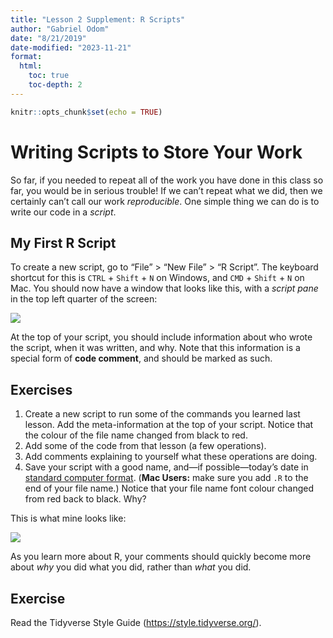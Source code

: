 ```yaml
---
title: "Lesson 2 Supplement: R Scripts"
author: "Gabriel Odom"
date: "8/21/2019"
date-modified: "2023-11-21"
format:
  html:
    toc: true
    toc-depth: 2
---
```


```r
knitr::opts_chunk$set(echo = TRUE)
```



# Writing Scripts to Store Your Work
So far, if you needed to repeat all of the work you have done in this class so far, you would be in serious trouble! If we can't repeat what we did, then we certainly can't call our work *reproducible*. One simple thing we can do is to write our code in a *script*.


## My First R Script
To create a new script, go to "File" > "New File" > "R Script". The keyboard shortcut for this is `CTRL` + `Shift` + `N` on Windows, and `CMD` + `Shift` + `N` on Mac. You should now have a window that looks like this, with a *script pane* in the top left quarter of the screen:

![](../_figures/intro_first_script_empty.png)

At the top of your script, you should include information about who wrote the script, when it was written, and why. Note that this information is a special form of **code comment**, and should be marked as such.

::: {.callout-note title="Exercises"}
## Exercises
1. Create a new script to run some of the commands you learned last lesson. Add the meta-information at the top of your script. Notice that the colour of the file name changed from black to red.
2. Add some of the code from that lesson (a few operations).
3. Add comments explaining to yourself what these operations are doing.
4. Save your script with a good name, and---if possible---today's date in [standard computer format](https://www.cl.cam.ac.uk/~mgk25/iso-time.html). (**Mac Users:** make sure you add `.R` to the end of your file name.) Notice that your file name font colour changed from red back to black. Why? 
:::


This is what mine looks like:

![](../_figures/intro_first_script.png)

As you learn more about R, your comments should quickly become more about *why* you did what you did, rather than *what* you did.

::: {.callout-note title="Exercise"}
## Exercise
Read the Tidyverse Style Guide (<https://style.tidyverse.org/>).
:::

